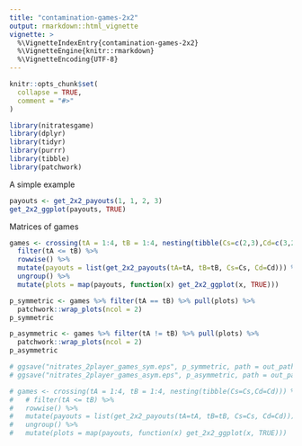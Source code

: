 ```yaml
---
title: "contamination-games-2x2"
output: rmarkdown::html_vignette
vignette: >
  %\VignetteIndexEntry{contamination-games-2x2}
  %\VignetteEngine{knitr::rmarkdown}
  %\VignetteEncoding{UTF-8}
---
```


```r
knitr::opts_chunk$set(
  collapse = TRUE,
  comment = "#>"
)
```

```r
library(nitratesgame)
library(dplyr)
library(tidyr)
library(purrr)
library(tibble)
library(patchwork)
```

A simple example

```r
payouts <- get_2x2_payouts(1, 1, 2, 3)
get_2x2_ggplot(payouts, TRUE)
```

Matrices of games

```r
games <- crossing(tA = 1:4, tB = 1:4, nesting(tibble(Cs=c(2,3),Cd=c(3,2)))) %>%
  filter(tA <= tB) %>%
  rowwise() %>%
  mutate(payouts = list(get_2x2_payouts(tA=tA, tB=tB, Cs=Cs, Cd=Cd))) %>%
  ungroup() %>%
  mutate(plots = map(payouts, function(x) get_2x2_ggplot(x, TRUE)))

p_symmetric <- games %>% filter(tA == tB) %>% pull(plots) %>%
  patchwork::wrap_plots(ncol = 2)
p_symmetric
```


```r
p_asymmetric <- games %>% filter(tA != tB) %>% pull(plots) %>%
  patchwork::wrap_plots(ncol = 2)
p_asymmetric

# ggsave("nitrates_2player_games_sym.eps", p_symmetric, path = out_path, width = 6, height = 6)
# ggsave("nitrates_2player_games_asym.eps", p_asymmetric, path = out_path, width = 6, height = 9)
```

```r
# games <- crossing(tA = 1:4, tB = 1:4, nesting(tibble(Cs=Cs,Cd=Cd))) %>%
#   # filter(tA <= tB) %>%
#   rowwise() %>%
#   mutate(payouts = list(get_2x2_payouts(tA=tA, tB=tB, Cs=Cs, Cd=Cd))) %>%
#   ungroup() %>%
#   mutate(plots = map(payouts, function(x) get_2x2_ggplot(x, TRUE)))



```

